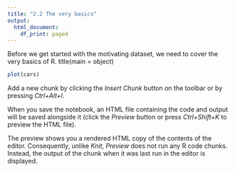 ```yaml
---
title: "2.2 The very basics"
output:
  html_document:
    df_print: paged
---
```

Before we get started with the motivating dataset, we need to cover the very basics of R.
title(main = object)
```r
plot(cars)
```

Add a new chunk by clicking the *Insert Chunk* button on the toolbar or by pressing *Ctrl+Alt+I*.

When you save the notebook, an HTML file containing the code and output will be saved alongside it (click the *Preview* button or press *Ctrl+Shift+K* to preview the HTML file).

The preview shows you a rendered HTML copy of the contents of the editor. Consequently, unlike *Knit*, *Preview* does not run any R code chunks. Instead, the output of the chunk when it was last run in the editor is displayed.
